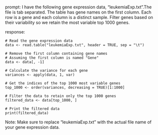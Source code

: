 prompt:
I have the following gene expression data, "leukemiaExp.txt".The file is tab separated. The table has gene names on the first column. Each row is a gene and each column is a distinct sample.  Filter genes based on their variability so we retain the most variable top 1000 genes. 

response:
```
# Read the gene expression data
data <- read.table("leukemiaExp.txt", header = TRUE, sep = "\t")

# Remove the first column containing gene names
# Assuming the first column is named "Gene"
data <- data[, -1]

# Calculate the variance for each gene
variances <- apply(data, 1, var)

# Get the indices of the top 1000 most variable genes
top_1000 <- order(variances, decreasing = TRUE)[1:1000]

# Filter the data to retain only the top 1000 genes
filtered_data <- data[top_1000, ]

# Print the filtered data
print(filtered_data)
```
Note: Make sure to replace "leukemiaExp.txt" with the actual file name of your gene expression data.
